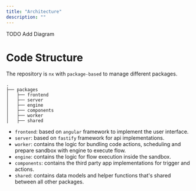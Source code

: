 ```yaml
---
title: "Architecture"
description: ""
---
```


TODO Add Diagram

# Code Structure

The repository is `nx` with `package-based` to manage different packages.

```
.
├── packages
│   ├── frontend
│   ├── server
│   ├── engine
│   ├── components
│   ├── worker
│   ├── shared

```
* `frontend`: based on `angular` framework to implement the user interface.
* `server`: based on `fastify` framework for api implementations.
* `worker`: contains the logic for bundling code actions, scheduling and prepare sandbox with engine to execute flow.
* `engine`: contains the logic for flow execution inside the sandbox.
* `components`: contains the third party app implementations for trigger and actions.
* `shared`: contains data models and helper functions that's shared between all other packages.
